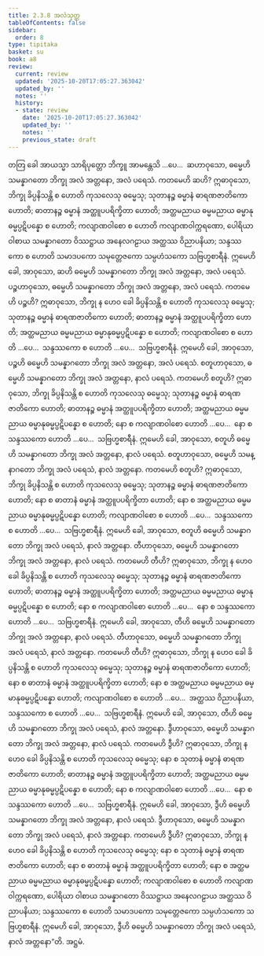 ```yaml
---
title: 2.3.8 အလံသုတ္တ
tableOfContents: false
sidebar:
  order: 8
type: tipitaka
basket: su
book: a8
review:
  current: review
  updated: '2025-10-20T17:05:27.363042'
  updated_by: ''
  notes: ''
  history:
  - state: review
    date: '2025-10-20T17:05:27.363042'
    updated_by: ''
    notes: ''
    previous_state: draft
---
```



<DynamicBreadcrumb />


<ReviewStatus review={frontmatter.review} showDetails={true} />

<HypothesisAnnotation frontmatter={frontmatter} />

<Division number="78" book="a8" e="ch" v="17" p="144">

<Paragraph number="775" book="a8">
တတြ ခေါ အာယသ္မာ သာရိပုတ္တော ဘိက္ခူ အာမန္တေသိ …ပေ…  ဆဟာဝုသော, ဓမ္မေဟိ သမန္နာဂတော ဘိက္ခု အလံ အတ္တနော, အလံ ပရေသံ. ကတမေဟိ ဆဟိ? ဣဓာဝုသော, ဘိက္ခု ခိပ္ပနိသန္တိ စ ဟောတိ ကုသလေသု ဓမ္မေသု; သုတာနဉ္စ ဓမ္မာနံ ဓာရဏဇာတိကော ဟောတိ; ဓာတာနဉ္စ ဓမ္မာနံ အတ္ထူပပရိက္ခိတာ ဟောတိ; အတ္ထမညာယ ဓမ္မမညာယ ဓမ္မာနုဓမ္မပ္ပဋိပန္နော စ ဟောတိ; ကလျာဏဝါစော စ ဟောတိ ကလျာဏဝါက္ကရဏော, ပေါရိယာ ဝါစာယ သမန္နာဂတော ဝိဿဋ္ဌာယ အနေလဂဠာယ အတ္ထဿ ဝိညာပနိယာ; သန္ဒဿကော စ ဟောတိ သမာဒပကော သမုတ္တေဇကော သမ္ပဟံသကော သဗြဟ္မစာရီနံ. ဣမေဟိ ခေါ, အာဝုသော, ဆဟိ ဓမ္မေဟိ သမန္နာဂတော ဘိက္ခု အလံ အတ္တနော, အလံ ပရေသံ.
</Paragraph>

<Paragraph number="776" book="a8">
ပဉ္စဟာဝုသော, ဓမ္မေဟိ သမန္နာဂတော ဘိက္ခု အလံ အတ္တနော, အလံ ပရေသံ. ကတမေဟိ ပဉ္စဟိ? ဣဓာဝုသော, ဘိက္ခု န ဟေဝ ခေါ ခိပ္ပနိသန္တိ စ ဟောတိ ကုသလေသု ဓမ္မေသု; သုတာနဉ္စ ဓမ္မာနံ ဓာရဏဇာတိကော ဟောတိ; ဓာတာနဉ္စ ဓမ္မာနံ အတ္ထူပပရိက္ခိတာ ဟောတိ; အတ္ထမညာယ ဓမ္မမညာယ ဓမ္မာနုဓမ္မပ္ပဋိပန္နော စ ဟောတိ; ကလျာဏဝါစော စ ဟောတိ …ပေ…  သန္ဒဿကော စ ဟောတိ …ပေ…  သဗြဟ္မစာရီနံ. ဣမေဟိ ခေါ, အာဝုသော, ပဉ္စဟိ ဓမ္မေဟိ သမန္နာဂတော ဘိက္ခု အလံ အတ္တနော, အလံ ပရေသံ.
</Paragraph>

<Paragraph number="777" book="a8">
စတူဟာဝုသော, ဓမ္မေဟိ သမန္နာဂတော ဘိက္ခု အလံ အတ္တနော, နာလံ ပရေသံ. ကတမေဟိ စတူဟိ? ဣဓာဝုသော, ဘိက္ခု ခိပ္ပနိသန္တိ စ ဟောတိ ကုသလေသု ဓမ္မေသု; သုတာနဉ္စ ဓမ္မာနံ ဓာရဏဇာတိကော ဟောတိ; ဓာတာနဉ္စ ဓမ္မာနံ အတ္ထူပပရိက္ခိတာ ဟောတိ; အတ္ထမညာယ ဓမ္မမညာယ ဓမ္မာနုဓမ္မပ္ပဋိပန္နော စ ဟောတိ; နော စ ကလျာဏဝါစော ဟောတိ …ပေ…  နော စ သန္ဒဿကော ဟောတိ …ပေ…  သဗြဟ္မစာရီနံ. ဣမေဟိ ခေါ, အာဝုသော, စတူဟိ ဓမ္မေဟိ သမန္နာဂတော ဘိက္ခု အလံ အတ္တနော, နာလံ ပရေသံ.
</Paragraph>

<Paragraph number="778" book="a8">
စတူဟာဝုသော, ဓမ္မေဟိ သမန္နာဂတော ဘိက္ခု အလံ ပရေသံ, နာလံ အတ္တနော. ကတမေဟိ စတူဟိ? ဣဓာဝုသော, ဘိက္ခု ခိပ္ပနိသန္တိ စ ဟောတိ ကုသလေသု ဓမ္မေသု; သုတာနဉ္စ ဓမ္မာနံ ဓာရဏဇာတိကော ဟောတိ; နော စ ဓာတာနံ ဓမ္မာနံ အတ္ထူပပရိက္ခိတာ ဟောတိ; နော စ အတ္ထမညာယ ဓမ္မမညာယ ဓမ္မာနုဓမ္မပ္ပဋိပန္နော ဟောတိ; ကလျာဏဝါစော စ ဟောတိ …ပေ…  သန္ဒဿကော စ ဟောတိ …ပေ…  သဗြဟ္မစာရီနံ. ဣမေဟိ ခေါ, အာဝုသော, စတူဟိ ဓမ္မေဟိ သမန္နာဂတော ဘိက္ခု အလံ ပရေသံ, နာလံ အတ္တနော.
</Paragraph>

<Paragraph number="779" book="a8">
တီဟာဝုသော, ဓမ္မေဟိ သမန္နာဂတော ဘိက္ခု အလံ အတ္တနော, နာလံ ပရေသံ. ကတမေဟိ တီဟိ? ဣဓာဝုသော, ဘိက္ခု န ဟေဝ ခေါ ခိပ္ပနိသန္တိ စ ဟောတိ ကုသလေသု ဓမ္မေသု; သုတာနဉ္စ ဓမ္မာနံ ဓာရဏဇာတိကော ဟောတိ; ဓာတာနဉ္စ ဓမ္မာနံ အတ္ထူပပရိက္ခိတာ ဟောတိ; အတ္ထမညာယ ဓမ္မမညာယ ဓမ္မာနုဓမ္မပ္ပဋိပန္နော စ ဟောတိ; နော စ ကလျာဏဝါစော ဟောတိ …ပေ…  နော စ သန္ဒဿကော ဟောတိ …ပေ…  သဗြဟ္မစာရီနံ. ဣမေဟိ ခေါ, အာဝုသော, တီဟိ ဓမ္မေဟိ သမန္နာဂတော ဘိက္ခု အလံ အတ္တနော, နာလံ ပရေသံ.
</Paragraph>

<Paragraph number="780" book="a8">
တီဟာဝုသော, ဓမ္မေဟိ သမန္နာဂတော ဘိက္ခု အလံ ပရေသံ, နာလံ အတ္တနော. ကတမေဟိ တီဟိ? ဣဓာဝုသော, ဘိက္ခု န ဟေဝ ခေါ ခိပ္ပနိသန္တိ စ ဟောတိ ကုသလေသု ဓမ္မေသု; သုတာနဉ္စ ဓမ္မာနံ ဓာရဏဇာတိကော ဟောတိ; နော စ ဓာတာနံ ဓမ္မာနံ အတ္ထူပပရိက္ခိတာ ဟောတိ; နော စ အတ္ထမညာယ ဓမ္မမညာယ ဓမ္မာနုဓမ္မပ္ပဋိပန္နော ဟောတိ; ကလျာဏဝါစော စ ဟောတိ …ပေ…  အတ္ထဿ ဝိညာပနိယာ, သန္ဒဿကော စ ဟောတိ …ပေ…  သဗြဟ္မစာရီနံ. ဣမေဟိ ခေါ, အာဝုသော, တီဟိ ဓမ္မေဟိ သမန္နာဂတော ဘိက္ခု အလံ ပရေသံ, နာလံ အတ္တနော.
</Paragraph>

<Paragraph number="781" book="a8">
ဒွီဟာဝုသော, ဓမ္မေဟိ သမန္နာဂတော ဘိက္ခု အလံ အတ္တနော, နာလံ ပရေသံ. ကတမေဟိ ဒွီဟိ? ဣဓာဝုသော, ဘိက္ခု န ဟေဝ ခေါ ခိပ္ပနိသန္တိ စ ဟောတိ ကုသလေသု ဓမ္မေသု; နော စ သုတာနံ ဓမ္မာနံ ဓာရဏဇာတိကော ဟောတိ; ဓာတာနဉ္စ ဓမ္မာနံ အတ္ထူပပရိက္ခိတာ ဟောတိ; အတ္ထမညာယ ဓမ္မမညာယ ဓမ္မာနုဓမ္မပ္ပဋိပန္နော စ ဟောတိ; နော စ ကလျာဏဝါစော ဟောတိ …ပေ…  နော စ သန္ဒဿကော ဟောတိ …ပေ…  သဗြဟ္မစာရီနံ. ဣမေဟိ ခေါ, အာဝုသော, ဒွီဟိ ဓမ္မေဟိ သမန္နာဂတော ဘိက္ခု အလံ အတ္တနော, နာလံ ပရေသံ.
</Paragraph>

<Paragraph number="782" book="a8">
ဒွီဟာဝုသော, ဓမ္မေဟိ သမန္နာဂတော ဘိက္ခု အလံ ပရေသံ, နာလံ အတ္တနော. ကတမေဟိ ဒွီဟိ? ဣဓာဝုသော, ဘိက္ခု န ဟေဝ ခေါ ခိပ္ပနိသန္တိ စ ဟောတိ ကုသလေသု ဓမ္မေသု; နော စ သုတာနံ ဓမ္မာနံ ဓာရဏဇာတိကော ဟောတိ; နော စ ဓာတာနံ ဓမ္မာနံ အတ္ထူပပရိက္ခိတာ ဟောတိ; နော စ အတ္ထမညာယ ဓမ္မမညာယ ဓမ္မာနုဓမ္မပ္ပဋိပန္နော ဟောတိ; ကလျာဏဝါစော စ ဟောတိ ကလျာဏဝါက္ကရဏော, ပေါရိယာ ဝါစာယ သမန္နာဂတော ဝိဿဋ္ဌာယ အနေလဂဠာယ အတ္ထဿ ဝိညာပနိယာ; သန္ဒဿကော စ ဟောတိ သမာဒပကော သမုတ္တေဇကော သမ္ပဟံသကော သဗြဟ္မစာရီနံ. ဣမေဟိ ခေါ, အာဝုသော, ဒွီဟိ ဓမ္မေဟိ သမန္နာဂတော ဘိက္ခု အလံ ပရေသံ, နာလံ အတ္တနော”တိ.

</Paragraph>
</Division>

<Paragraph number="783" type="center" book="a8">
အဋ္ဌမံ.
</Paragraph>
